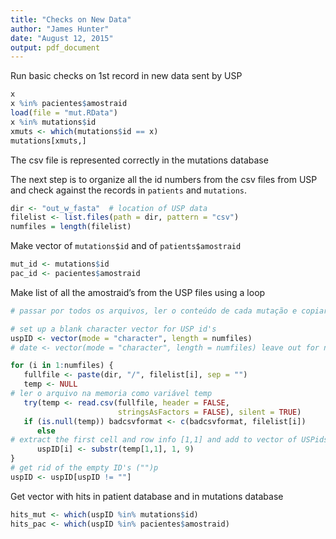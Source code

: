 ```yaml
---
title: "Checks on New Data"
author: "James Hunter"
date: "August 12, 2015"
output: pdf_document
---
```


Run basic checks on 1st record in new data sent by USP
```r
x
x %in% pacientes$amostraid
load(file = "mut.RData")
x %in% mutations$id
xmuts <- which(mutations$id == x)
mutations[xmuts,]
```
 The csv file is represented correctly in the mutations database
 
 The next step is to organize all the id numbers from the csv files from USP and check against the records in `patients` and `mutations`.
 
 
```r
dir <- "out_w_fasta"  # location of USP data
filelist <- list.files(path = dir, pattern = "csv")
numfiles = length(filelist)
```

Make vector of `mutations$id` and of `patients$amostraid`
```r
mut_id <- mutations$id
pac_id <- pacientes$amostraid
```

Make list of all the amostraid's from the USP files using a loop

```r
# passar por todos os arquivos, ler o conteúdo de cada mutação e copiar para data frame # das mutações

# set up a blank character vector for USP id's
uspID <- vector(mode = "character", length = numfiles)
# date <- vector(mode = "character", length = numfiles) leave out for now

for (i in 1:numfiles) {
   fullfile <- paste(dir, "/", filelist[i], sep = "")
   temp <- NULL
# ler o arquivo na memoria como variável temp
   try(temp <- read.csv(fullfile, header = FALSE, 
                        stringsAsFactors = FALSE), silent = TRUE)
   if (is.null(temp)) badcsvformat <- c(badcsvformat, filelist[i])
      else
# extract the first cell and row info [1,1] and add to vector of USPids
      uspID[i] <- substr(temp[1,1], 1, 9)
}
# get rid of the empty ID's ("")p
uspID <- uspID[uspID != ""]
```

Get vector with hits in patient database and in mutations database
```r
hits_mut <- which(uspID %in% mutations$id)
hits_pac <- which(uspID %in% pacientes$amostraid)

```



